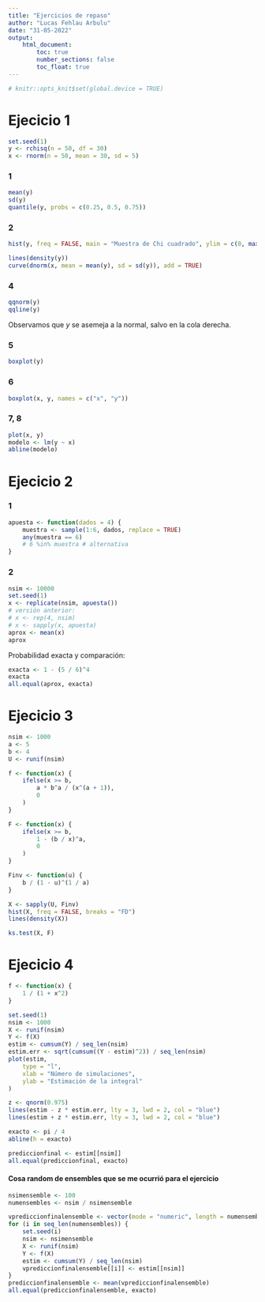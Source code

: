 ```yaml
---
title: "Ejercicios de repaso"
author: "Lucas Fehlau Arbulu"
date: "31-05-2022"
output: 
    html_document:
        toc: true
        number_sections: false
        toc_float: true
---
```

```r
# knitr::opts_knit$set(global.device = TRUE)
```
# Ejecicio 1
```r
set.seed(1)
y <- rchisq(n = 50, df = 30)
x <- rnorm(n = 50, mean = 30, sd = 5)
```
### 1
```r
mean(y)
sd(y)
quantile(y, probs = c(0.25, 0.5, 0.75))
```
### 2
```r
hist(y, freq = FALSE, main = "Muestra de Chi cuadrado", ylim = c(0, max(dnorm(x, mean = mean(x), sd = sd(x)))))

lines(density(y))
curve(dnorm(x, mean = mean(y), sd = sd(y)), add = TRUE)
```

### 4
```r
qqnorm(y)
qqline(y)
```
Observamos que $y$ se asemeja a la normal, salvo en la cola derecha.

### 5
```r
boxplot(y)
```

### 6
```r
boxplot(x, y, names = c("x", "y"))
```

### 7, 8
```r
plot(x, y)
modelo <- lm(y ~ x)
abline(modelo)
```

# Ejecicio 2
### 1
```r
apuesta <- function(dados = 4) {
    muestra <- sample(1:6, dados, replace = TRUE)
    any(muestra == 6)
    # 6 %in% muestra # alternativa
}
```
### 2
```r
nsim <- 10000
set.seed(1)
x <- replicate(nsim, apuesta())
# versión anterior:
# x <- rep(4, nsim)
# x <- sapply(x, apuesta)
aprox <- mean(x)
aprox
```
Probabilidad exacta y comparación:
```r
exacta <- 1 - (5 / 6)^4
exacta
all.equal(aprox, exacta)
```
# Ejecicio 3
```r
nsim <- 1000
a <- 5
b <- 4
U <- runif(nsim)

f <- function(x) {
    ifelse(x >= b,
        a * b^a / (x^(a + 1)),
        0
    )
}

F <- function(x) {
    ifelse(x >= b,
        1 - (b / x)^a,
        0
    )
}

Finv <- function(u) {
    b / (1 - u)^(1 / a)
}

X <- sapply(U, Finv)
hist(X, freq = FALSE, breaks = "FD")
lines(density(X))

ks.test(X, F)
```
# Ejecicio 4

```r
f <- function(x) {
    1 / (1 + x^2)
}
```

```r
set.seed(1)
nsim <- 1000
X <- runif(nsim)
Y <- f(X)
estim <- cumsum(Y) / seq_len(nsim)
estim.err <- sqrt(cumsum((Y - estim)^2)) / seq_len(nsim)
plot(estim,
    type = "l",
    xlab = "Número de simulaciones",
    ylab = "Estimación de la integral"
)

z <- qnorm(0.975)
lines(estim - z * estim.err, lty = 3, lwd = 2, col = "blue")
lines(estim + z * estim.err, lty = 3, lwd = 2, col = "blue")

exacto <- pi / 4
abline(h = exacto)

prediccionfinal <- estim[[nsim]]
all.equal(prediccionfinal, exacto)
```
#### Cosa random de ensembles que se me ocurrió para el ejercicio
```r
nsimensemble <- 100
numensembles <- nsim / nsimensemble

vprediccionfinalensemble <- vector(mode = "numeric", length = numensembles)
for (i in seq_len(numensembles)) {
    set.seed(i)
    nsim <- nsimensemble
    X <- runif(nsim)
    Y <- f(X)
    estim <- cumsum(Y) / seq_len(nsim)
    vprediccionfinalensemble[[i]] <- estim[[nsim]]
}
prediccionfinalensemble <- mean(vprediccionfinalensemble)
all.equal(prediccionfinalensemble, exacto)
```

